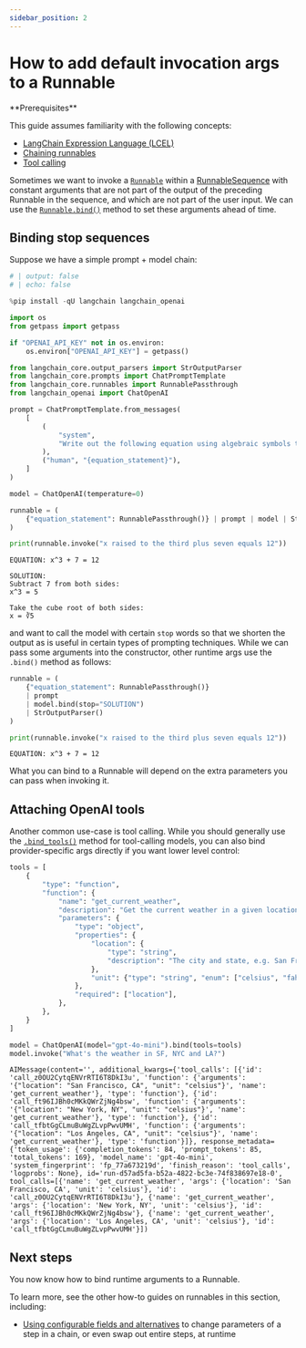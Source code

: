 ```yaml
---
sidebar_position: 2
---
```


# How to add default invocation args to a Runnable

<Info>
**Prerequisites**


This guide assumes familiarity with the following concepts:
- [LangChain Expression Language (LCEL)](/oss/javascript/concepts/lcel)
- [Chaining runnables](/oss/javascript/how-to/sequence/)
- [Tool calling](/oss/javascript/how-to/tool_calling)

</Info>

Sometimes we want to invoke a [`Runnable`](https://python.langchain.com/api_reference/core/runnables/langchain_core.runnables.base.Runnable.html) within a [RunnableSequence](https://python.langchain.com/api_reference/core/runnables/langchain_core.runnables.base.RunnableSequence.html) with constant arguments that are not part of the output of the preceding Runnable in the sequence, and which are not part of the user input. We can use the [`Runnable.bind()`](https://python.langchain.com/api_reference/langchain_core/runnables/langchain_core.runnables.base.Runnable.html#langchain_core.runnables.base.Runnable.bind) method to set these arguments ahead of time.

## Binding stop sequences

Suppose we have a simple prompt + model chain:


```python
# | output: false
# | echo: false

%pip install -qU langchain langchain_openai

import os
from getpass import getpass

if "OPENAI_API_KEY" not in os.environ:
    os.environ["OPENAI_API_KEY"] = getpass()
```


```python
from langchain_core.output_parsers import StrOutputParser
from langchain_core.prompts import ChatPromptTemplate
from langchain_core.runnables import RunnablePassthrough
from langchain_openai import ChatOpenAI

prompt = ChatPromptTemplate.from_messages(
    [
        (
            "system",
            "Write out the following equation using algebraic symbols then solve it. Use the format\n\nEQUATION:...\nSOLUTION:...\n\n",
        ),
        ("human", "{equation_statement}"),
    ]
)

model = ChatOpenAI(temperature=0)

runnable = (
    {"equation_statement": RunnablePassthrough()} | prompt | model | StrOutputParser()
)

print(runnable.invoke("x raised to the third plus seven equals 12"))
```
```output
EQUATION: x^3 + 7 = 12

SOLUTION: 
Subtract 7 from both sides:
x^3 = 5

Take the cube root of both sides:
x = ∛5
```
and want to call the model with certain `stop` words so that we shorten the output as is useful in certain types of prompting techniques. While we can pass some arguments into the constructor, other runtime args use the `.bind()` method as follows:


```python
runnable = (
    {"equation_statement": RunnablePassthrough()}
    | prompt
    | model.bind(stop="SOLUTION")
    | StrOutputParser()
)

print(runnable.invoke("x raised to the third plus seven equals 12"))
```
```output
EQUATION: x^3 + 7 = 12
```
What you can bind to a Runnable will depend on the extra parameters you can pass when invoking it.

## Attaching OpenAI tools

Another common use-case is tool calling. While you should generally use the [`.bind_tools()`](/oss/javascript/how-to/tool_calling) method for tool-calling models, you can also bind provider-specific args directly if you want lower level control:


```python
tools = [
    {
        "type": "function",
        "function": {
            "name": "get_current_weather",
            "description": "Get the current weather in a given location",
            "parameters": {
                "type": "object",
                "properties": {
                    "location": {
                        "type": "string",
                        "description": "The city and state, e.g. San Francisco, CA",
                    },
                    "unit": {"type": "string", "enum": ["celsius", "fahrenheit"]},
                },
                "required": ["location"],
            },
        },
    }
]
```


```python
model = ChatOpenAI(model="gpt-4o-mini").bind(tools=tools)
model.invoke("What's the weather in SF, NYC and LA?")
```



```output
AIMessage(content='', additional_kwargs={'tool_calls': [{'id': 'call_z0OU2CytqENVrRTI6T8DkI3u', 'function': {'arguments': '{"location": "San Francisco, CA", "unit": "celsius"}', 'name': 'get_current_weather'}, 'type': 'function'}, {'id': 'call_ft96IJBh0cMKkQWrZjNg4bsw', 'function': {'arguments': '{"location": "New York, NY", "unit": "celsius"}', 'name': 'get_current_weather'}, 'type': 'function'}, {'id': 'call_tfbtGgCLmuBuWgZLvpPwvUMH', 'function': {'arguments': '{"location": "Los Angeles, CA", "unit": "celsius"}', 'name': 'get_current_weather'}, 'type': 'function'}]}, response_metadata={'token_usage': {'completion_tokens': 84, 'prompt_tokens': 85, 'total_tokens': 169}, 'model_name': 'gpt-4o-mini', 'system_fingerprint': 'fp_77a673219d', 'finish_reason': 'tool_calls', 'logprobs': None}, id='run-d57ad5fa-b52a-4822-bc3e-74f838697e18-0', tool_calls=[{'name': 'get_current_weather', 'args': {'location': 'San Francisco, CA', 'unit': 'celsius'}, 'id': 'call_z0OU2CytqENVrRTI6T8DkI3u'}, {'name': 'get_current_weather', 'args': {'location': 'New York, NY', 'unit': 'celsius'}, 'id': 'call_ft96IJBh0cMKkQWrZjNg4bsw'}, {'name': 'get_current_weather', 'args': {'location': 'Los Angeles, CA', 'unit': 'celsius'}, 'id': 'call_tfbtGgCLmuBuWgZLvpPwvUMH'}])
```


## Next steps

You now know how to bind runtime arguments to a Runnable.

To learn more, see the other how-to guides on runnables in this section, including:

- [Using configurable fields and alternatives](/oss/javascript/how-to/configure) to change parameters of a step in a chain, or even swap out entire steps, at runtime
